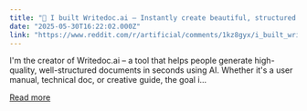 ```yaml
---
title: "🧠 I built Writedoc.ai – Instantly create beautiful, structured documents using AI. Would love your feedback!"
date: "2025-05-30T16:22:02.000Z"
link: "https://www.reddit.com/r/artificial/comments/1kz8gyx/i_built_writedocai_instantly_create_beautiful/"
---
```


I'm the creator of Writedoc.ai – a tool that helps people generate high-quality, well-structured documents in seconds using AI. Whether it's a user manual, technical doc, or creative guide, the goal i...

[Read more](https://www.reddit.com/r/artificial/comments/1kz8gyx/i_built_writedocai_instantly_create_beautiful/)
